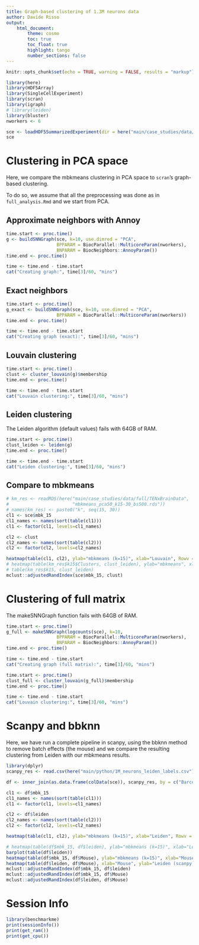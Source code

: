 ```yaml
---
title: Graph-based clustering of 1.3M neurons data
author: Davide Risso
output: 
    html_document:
        theme: cosmo 
        toc: true
        toc_float: true
        highlight: tango
        number_sections: false
---
```


```r
knitr::opts_chunk$set(echo = TRUE, warning = FALSE, results = "markup")
```

```r
library(here)
library(HDF5Array)
library(SingleCellExperiment)
library(scran)
library(igraph)
# library(leiden)
library(bluster)
nworkers <- 6
```


```r
sce <- loadHDF5SummarizedExperiment(dir = here("main/case_studies/data/full/TENxBrainData/TENxBrainData_preprocessed"))
sce
```

# Clustering in PCA space

Here, we compare the mbkmeans clustering in PCA space to `scran`'s graph-based clustering.

To do so, we assume that all the preprocessing was done as in `full_analysis.Rmd` and we start from PCA.

## Approximate neighbors with Annoy

```r
time.start <- proc.time()
g <- buildSNNGraph(sce, k=10, use.dimred = "PCA", 
                   BPPARAM = BiocParallel::MulticoreParam(nworkers),
                   BNPARAM = BiocNeighbors::AnnoyParam())
time.end <- proc.time()

time <- time.end - time.start
cat("Creating graph:", time[3]/60, "mins")
```

## Exact neighbors

```r
time.start <- proc.time()
g_exact <- buildSNNGraph(sce, k=10, use.dimred = "PCA", 
                   BPPARAM = BiocParallel::MulticoreParam(nworkers))
time.end <- proc.time()

time <- time.end - time.start
cat("Creating graph (exact):", time[3]/60, "mins")
```

## Louvain clustering

```r
time.start <- proc.time()
clust <- cluster_louvain(g)$membership
time.end <- proc.time()

time <- time.end - time.start
cat("Louvain clustering:", time[3]/60, "mins")
```

## Leiden clustering

The Leiden algorithm (default values) fails with 64GB of RAM.

```r
time.start <- proc.time()
clust_leiden <- leiden(g)
time.end <- proc.time()

time <- time.end - time.start
cat("Leiden clustering:", time[3]/60, "mins")
```

## Compare to mbkmeans

```r
# km_res <- readRDS(here("main/case_studies/data/full/TENxBrainData",
#                        "mbkmeans_pca50_k15-30_bs500.rds"))
# names(km_res) <- paste0("k", seq(15, 30))
cl1 <- sce$mbk_15
cl1_names <- names(sort(table(cl1)))
cl1 <- factor(cl1, levels=cl1_names)

cl2 <- clust
cl2_names <- names(sort(table(cl2)))
cl2 <- factor(cl2, levels=cl2_names)

heatmap(table(cl1, cl2), ylab="mbkmeans (k=15)", xlab="Louvain", Rowv = NA, Colv = NA)
# heatmap(table(km_res$k15$Clusters, clust_leiden), ylab="mbkmeans", xlab="Leiden")
# table(km_res$k15, clust_leiden)
mclust::adjustedRandIndex(sce$mbk_15, clust)
```

# Clustering of full matrix

The makeSNNGraph function fails with 64GB of RAM.

```r
time.start <- proc.time()
g_full <- makeSNNGraph(logcounts(sce), k=10,
                   BPPARAM = BiocParallel::MulticoreParam(nworkers),
                   BNPARAM = BiocNeighbors::AnnoyParam())
time.end <- proc.time()

time <- time.end - time.start
cat("Creating graph (full matrix):", time[3]/60, "mins")

time.start <- proc.time()
clust_full <- cluster_louvain(g_full)$membership
time.end <- proc.time()

time <- time.end - time.start
cat("Louvain clustering:", time[3]/60, "mins")
```

# Scanpy and bbknn

Here, we have run a complete pipeline in scanpy, using the bbknn method to remove batch effects (the mouse) and we compare the resulting clustering from Leiden with our mbkmeans results.

```r
library(dplyr)
scanpy_res <- read.csv(here("main/python/1M_neurons_leiden_labels.csv"))

df <- inner_join(as.data.frame(colData(sce)), scanpy_res, by = c("Barcode"="X"))
```

```r
cl1 <- df$mbk_15
cl1_names <- names(sort(table(cl1)))
cl1 <- factor(cl1, levels=cl1_names)

cl2 <- df$leiden
cl2_names <- names(sort(table(cl2)))
cl2 <- factor(cl2, levels=cl2_names)

heatmap(table(cl1, cl2), ylab="mbkmeans (k=15)", xlab="Leiden", Rowv = NA, Colv = NA)

# heatmap(table(df$mbk_15, df$leiden), ylab="mbkmeans (k=15)", xlab="Leiden (scanpy)")
barplot(table(df$leiden))
heatmap(table(df$mbk_15, df$Mouse), ylab="mbkmeans (k=15)", xlab="Mouse", scale = "none")
heatmap(table(df$leiden, df$Mouse), xlab="Mouse", ylab="Leiden (scanpy)", scale="none")
mclust::adjustedRandIndex(df$mbk_15, df$leiden)
mclust::adjustedRandIndex(df$mbk_15, df$Mouse)
mclust::adjustedRandIndex(df$leiden, df$Mouse)
```

# Session Info

```r
library(benchmarkme)
print(sessionInfo())
print(get_ram())
print(get_cpu())
```
